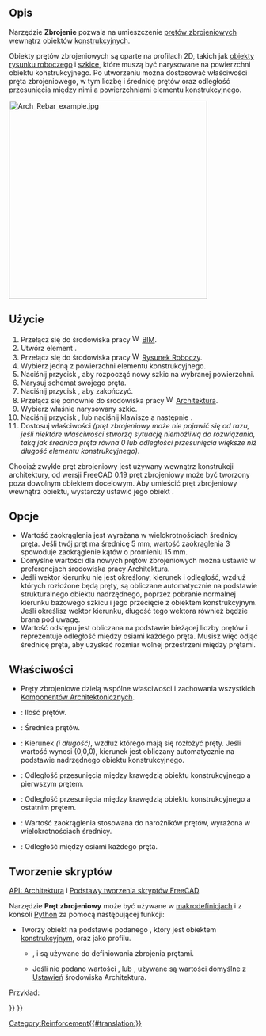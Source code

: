 <languages/>

{{Docnav/pl
|[[Arch_Equipment/pl|Wyposażenie]]
|[[Reinforcement_StraightRebar/pl|Pręty zbrojeniowe proste]]
|[[BIM_Workbench/pl|środowisko pracy BIM]]
|IconL=Arch_Equipment.svg
|IconR=Reinforcement_StraightRebar.svg
|IconC=Workbench_BIM.svg
}}

{{Docnav/pl
|
|[[Reinforcement_StraightRebar/pl|Pręty zbrojeniowe proste]]
|[[Reinforcement_Workbench/pl|środowisko pracy Zbrojenie]]
|IconL=
|IconR=Reinforcement_StraightRebar.svg
|IconC=Reinforcement_Workbench.svg
}}

{{VeryImportantMessage|POLECENIE TO JEST CZĘŚCIĄ ZINTEGROWANEGO środowiska pracy [[BIM_Workbench/pl|BIM]] w V1.0<br>
Ta strona została zaktualizowana dla tej wersji.}}

{{GuiCommand/pl
|Name=Arch Rebar
|Name/pl=BIM: Zbrojenie
|MenuLocation=3D / BIM → Narzędzia zbrojenia → Zbrojenie nietypowe
|Workbenches=[[BIM_Workbench/pl|BIM]], [[Reinforcement_Workbench/pl|Zbrojenie]]
|Shortcut={{KEY|R}} {{KEY|B}}
|SeeAlso=
}}

<span id="Description"></span>
==Opis==

Narzędzie '''Zbrojenie''' pozwala na umieszczenie [http://en.wikipedia.org/wiki/Rebar prętów zbrojeniowych] wewnątrz obiektów [[Arch_Structure/pl|konstrukcyjnych]].

Obiekty prętów zbrojeniowych są oparte na profilach 2D, takich jak [[Draft_Workbench/pl|obiekty rysunku roboczego]] i [[Sketcher_Workbench/pl|szkice]], które muszą być narysowane na powierzchni obiektu konstrukcyjnego. Po utworzeniu można dostosować właściwości pręta zbrojeniowego, w tym liczbę i średnicę prętów oraz odległość przesunięcia między nimi a powierzchniami elementu konstrukcyjnego.

[[Image:Arch Rebar example.jpg|400px]]
{{Caption|Obiekt konstrukcyjny z dwoma szkicami narysowanymi na jego powierzchniach, które są następnie przekształcane w dwa zestawy obiektów prętów zbrojeniowych.}}

<span id="Usage"></span>
==Użycie==

# Przełącz się do środowiska pracy [[Image:Workbench_BIM.svg|16px]] [[BIM_Workbench/pl|BIM]].
# Utwórz element {{Button|[[Image:Arch_Structure.svg|16px]] [[Arch_Structure/pl|konstrukcyjny]]}}.
# Przełącz się do środowiska pracy [[Image:Workbench_Sketcher.svg|16px]] [[Sketcher_Workbench/pl|Rysunek Roboczy]].
# Wybierz jedną z powierzchni elementu konstrukcyjnego.
# Naciśnij przycisk {{Button|[[Image:Sketcher_NewSketch.svg|16px]] [[Sketcher_NewSketch/pl|Utwórz szkic]]}}, aby rozpocząć nowy szkic na wybranej powierzchni.
# Narysuj schemat swojego pręta.
# Naciśnij przycisk {{Button|[[Image:Sketcher_LeaveSketch.svg|16px]] [[Sketcher_LeaveSketch/pl|Zamknij szkic]]}}, aby zakończyć.
# Przełącz się ponownie do środowiska pracy [[Image:Workbench_Arch.svg|16px]] [[Arch_Workbench/pl|Architektura]].
# Wybierz właśnie narysowany szkic.
# Naciśnij przycisk {{Button|[[Image:Arch_Rebar.svg|16px]] [[Arch_Rebar/pl|Zbrojenie nietypowe]]}}, lub naciśnij klawisze {{KEY|R}} a następnie {{KEY|B}}.
# Dostosuj właściwości ''(pręt zbrojeniowy może nie pojawić się od razu, jeśli niektóre właściwości stworzą sytuację niemożliwą do rozwiązania, taką jak średnica pręta równa 0 lub odległości przesunięcia większe niż długość elementu konstrukcyjnego)''.

Chociaż zwykle pręt zbrojeniowy jest używany wewnątrz konstrukcji architektury, od wersji FreeCAD 0.19 pręt zbrojeniowy może być tworzony poza dowolnym obiektem docelowym. Aby umieścić pręt zbrojeniowy wewnątrz obiektu, wystarczy ustawić jego obiekt {{PropertyData|Host}}.

<span id="Options"></span>
==Opcje==

* Wartość zaokrąglenia jest wyrażana w wielokrotnościach średnicy pręta. Jeśli twój pręt ma średnicę 5 mm, wartość zaokrąglenia 3 spowoduje zaokrąglenie kątów o promieniu 15 mm.
* Domyślne wartości dla nowych prętów zbrojeniowych można ustawić w preferencjach środowiska pracy Architektura.
* Jeśli wektor kierunku nie jest określony, kierunek i odległość, wzdłuż których rozłożone będą pręty, są obliczane automatycznie na podstawie strukturalnego obiektu nadrzędnego, poprzez pobranie normalnej kierunku bazowego szkicu i jego przecięcie z obiektem konstrukcyjnym. Jeśli określisz wektor kierunku, długość tego wektora również będzie brana pod uwagę.
* Wartość odstępu jest obliczana na podstawie bieżącej liczby prętów i reprezentuje odległość między osiami każdego pręta. Musisz więc odjąć średnicę pręta, aby uzyskać rozmiar wolnej przestrzeni między prętami.

<span id="Properties"></span>
==Właściwości==

* Pręty zbrojeniowe dzielą wspólne właściwości i zachowania wszystkich [[Arch_Component/pl|Komponentów Architektonicznych]].

* {{PropertyData|Ilość}}: Ilość prętów.
* {{PropertyData|Średnica}}: Średnica prętów.
* {{PropertyData|Kierunek}}: Kierunek ''(i długość)'', wzdłuż którego mają się rozłożyć pręty. Jeśli wartość wynosi (0,0,0), kierunek jest obliczany automatycznie na podstawie nadrzędnego obiektu konstrukcyjnego.
* {{PropertyData|Przesunięcie początkowe}}: Odległość przesunięcia między krawędzią obiektu konstrukcyjnego a pierwszym prętem.
* {{PropertyData|Przesunięcie końcowe}}: Odległość przesunięcia między krawędzią obiektu konstrukcyjnego a ostatnim prętem.
* {{PropertyData|Zaokrąglenie}}: Wartość zaokrąglenia stosowana do narożników prętów, wyrażona w wielokrotnościach średnicy.
* {{PropertyData|Rozstaw}}: Odległość między osiami każdego pręta.

<span id="Scripting"></span>
==Tworzenie skryptów==

{{Emphasis|Zobacz również:}} [[Arch_API/pl|API: Architektura]] i [[FreeCAD_Scripting_Basics/pl|Podstawy tworzenia skryptów FreeCAD]].

Narzędzie '''Pręt zbrojeniowy''' może być używane w [[Macros/pl|makrodefinicjach]] i z konsoli [[Python/pl|Python]] za pomocą następującej funkcji:

{{Code|code=
Rebar = makeRebar(baseobj=None, sketch=None, diameter=None, amount=1, offset=None, name="Rebar")
}}

* Tworzy obiekt {{incode|Rebar}} na podstawie podanego {{incode|baseobj}}, który jest obiektem [[Arch_Structure/pl|konstrukcyjnym]], oraz {{incode|sketch}} jako profilu.
** {{incode|diameter}}, {{incode|amount}} i {{incode|offset}} są używane do definiowania zbrojenia prętami.
** Jeśli nie podano wartości {{incode|diameter}}, {{incode|amount}} lub {{incode|offset}}, używane są wartości domyślne z [[Arch_Preferences/pl|Ustawień]] środowiska Architektura.

Przykład:

{{Code|code=
import FreeCAD, Arch, Part

Structure = Arch.makeStructure(None, length=1000, width=1000, height=3000)
Structure.ViewObject.Transparency = 80
FreeCAD.ActiveDocument.recompute()

p1 = FreeCAD.Vector(-400, 400, 0)
p2 = FreeCAD.Vector(400, 400, 0)
Sketch = FreeCAD.ActiveDocument.addObject('Sketcher::SketchObject', 'Sketch')
Sketch.MapMode = "FlatFace"
Sketch.Support = [(Structure, "Face6")]
Sketch.addGeometry(Part.LineSegment(p1, p2))
FreeCAD.ActiveDocument.recompute()

Rebar = Arch.makeRebar(Structure, Sketch, diameter=80, amount=7, offset=50)
Rebar.OffsetStart = 100
Rebar.OffsetEnd = 100
FreeCAD.ActiveDocument.recompute()
}}


{{Docnav/pl
|
|[[Reinforcement_StraightRebar/pl|Pręty zbrojeniowe proste]]
|[[Reinforcement_Workbench/pl|środowisko pracy Zbrojenie]]
|IconL=
|IconR=Reinforcement_StraightRebar.svg
|IconC=Reinforcement_Workbench.svg
}}

{{Docnav/pl
|
|[[Reinforcement_StraightRebar/pl|Pręty zbrojeniowe proste]]
|[[Reinforcement_Workbench/pl|środowisko pracy Zbrojenie]]
|IconL=
|IconR=Reinforcement_StraightRebar.svg
|IconC=Reinforcement_Workbench.svg
}}

[[Category:Reinforcement{{#translation:}}]]
{{BIM_Tools_navi{{#translation:}}}}
{{Userdocnavi{{#translation:}}}}
